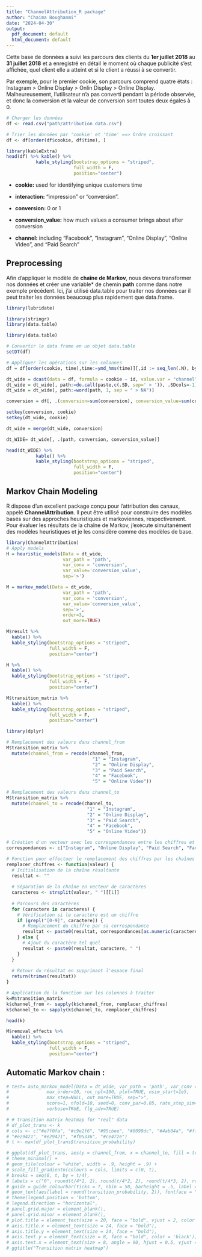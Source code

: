 ---
title: "ChannelAttribution_R package"
author: "Chaima Boughanmi"
date: "2024-04-30"
output:
  pdf_document: default
  html_document: default
---

Cette base de données a suivi les parcours des clients du **1er juillet 2018** au **31 juillet 2018** et a enregistré en détail le moment où chaque publicité s'est affichée, quel client elle a atteint et si le client a réussi à se convertir.

Par exemple, pour le premier cookie, son parcours comprend quatre états : Instagram \> Online Display \> Onlin Display \> Online Display. Malheureusement, l'utilisateur n'a pas converti pendant la période observée, et donc la conversion et la valeur de conversion sont toutes deux égales à 0.

```{r}
# Charger les données
df <- read.csv("path/attribution data.csv")

# Trier les données par 'cookie' et 'time' ==> Ordre croissant
df <- df[order(df$cookie, df$time), ]
```

```{r}
library(kableExtra)
head(df) %>% kable() %>%
           kable_styling(bootstrap_options = "striped",
                         full_width = F, 
                         position="center")
```

-   **cookie:** used for identifying unique customers time

-   **interaction:** "impression" or "conversion".

-   **conversion:** 0 or 1

-   **conversion_value:** how much values a consumer brings about after conversion

-   **channel:** including "Facebook", "Instagram", "Online Display", "Online Video", and "Paid Search"

## Preprocessing

Afin d'appliquer le modèle de **chaîne de Markov**, nous devons transformer nos données et créer une variable* de chemin **path** comme dans notre exemple précédent. Ici, j'ai utilisé data.table pour traiter nos données car il peut traiter les données beaucoup plus rapidement que data.frame.

```{r}
library(lubridate)
```

```{r}
library(stringr)
library(data.table)

library(data.table)

# Convertir le data frame en un objet data.table
setDT(df)

# Appliquer les opérations sur les colonnes
df = df[order(cookie, time),time:=ymd_hms(time)][,id := seq_len(.N), by = cookie]
```


```{r}
dt_wide = dcast(data = df, formula = cookie ~ id, value.var = "channel")
dt_wide = dt_wide[, path:=do.call(paste,c(.SD, sep=' > ')), .SDcols=-1]
dt_wide = dt_wide[, path:=word(path, 1, sep = " > NA")]

conversion = df[, .(conversion=sum(conversion), conversion_value=sum(conversion_value)), by=cookie]

setkey(conversion, cookie)
setkey(dt_wide, cookie)

dt_wide = merge(dt_wide, conversion)

dt_WIDE= dt_wide[, .(path, conversion, conversion_value)]

head(dt_WIDE) %>%
           kable() %>%
           kable_styling(bootstrap_options = "striped",
                         full_width = F, 
                         position="center")

```

## Markov Chain Modeling
R dispose d'un excellent package conçu pour l'attribution des canaux, appelé **ChannelAttribution**. Il peut être utilisé pour construire des modèles basés sur des approches heuristiques et markoviennes, respectivement. Pour évaluer les résultats de la chaîne de Markov, j'exécute simultanément des modèles heuristiques et je les considère comme des modèles de base.

```{r}
library(ChannelAttribution)
# Apply models
H = heuristic_models(Data = dt_wide, 
                     var_path = 'path', 
                     var_conv = 'conversion', 
                     var_value='conversion_value', 
                     sep='>')

M = markov_model(Data = dt_wide, 
                     var_path = 'path', 
                     var_conv = 'conversion', 
                     var_value='conversion_value', 
                     sep='>', 
                     order=3, 
                     out_more=TRUE)

```
```{r}
M$result %>%
  kable() %>%
  kable_styling(bootstrap_options = "striped",
                full_width = F, 
                position="center")
```

```{r}
H %>%
  kable() %>%
  kable_styling(bootstrap_options = "striped",
                full_width = F, 
                position="center")
```

```{r}
M$transition_matrix %>%
  kable() %>%
  kable_styling(bootstrap_options = "striped",
                full_width = F, 
                position="center")
```


```{r}
library(dplyr)

# Remplacement des valeurs dans channel_from
M$transition_matrix %>%
  mutate(channel_from = recode(channel_from,
                                "1" = "Instagram",
                                "2" = "Online Display",
                                "3" = "Paid Search",
                                "4" = "Facebook",
                                "5" = "Online Video"))

# Remplacement des valeurs dans channel_to
M$transition_matrix %>%
  mutate(channel_to = recode(channel_to,
                              "1" = "Instagram",
                              "2" = "Online Display",
                              "3" = "Paid Search",
                              "4" = "Facebook",
                              "5" = "Online Video"))
```


```{r}
# Création d'un vecteur avec les correspondances entre les chiffres et les chaînes de caractères
correspondances <- c("Instagram", "Online Display", "Paid Search", "Facebook", "Online Video")

# Fonction pour effectuer le remplacement des chiffres par les chaînes de caractères correspondantes
remplacer_chiffres <- function(valeur) {
  # Initialisation de la chaîne résultante
  resultat <- ""
  
  # Séparation de la chaîne en vecteur de caractères
  caracteres <- strsplit(valeur, " ")[[1]]
  
  # Parcours des caractères
  for (caractere in caracteres) {
    # Vérification si le caractère est un chiffre
    if (grepl("[0-9]", caractere)) {
      # Remplacement du chiffre par sa correspondance
      resultat <- paste0(resultat, correspondances[as.numeric(caractere)], " ")
    } else {
      # Ajout du caractère tel quel
      resultat <- paste0(resultat, caractere, " ")
    }
  }
  
  # Retour du résultat en supprimant l'espace final
  return(trimws(resultat))
}

# Application de la fonction sur les colonnes à traiter
k=M$transition_matrix
k$channel_from <- sapply(k$channel_from, remplacer_chiffres)
k$channel_to <- sapply(k$channel_to, remplacer_chiffres)
```


```{r}
head(k)
```

```{r}
M$removal_effects %>%
  kable() %>%
  kable_styling(bootstrap_options = "striped",
                full_width = F, 
                position="center")
```
## Automatic Markov chain : 


```{r}
# test= auto_markov_model(Data = dt_wide, var_path = 'path', var_conv = 'conversion', var_null= , var_value='conversion_value',
#              max_order=10, roc_npt=100, plot=TRUE, nsim_start=1e5, 
#              max_step=NULL, out_more=TRUE, sep=">", 
#              ncore=1, nfold=10, seed=0, conv_par=0.05, rate_step_sim=1.5, 
#              verbose=TRUE, flg_adv=TRUE)
```

```{r}
# # transition matrix heatmap for "real" data
# df_plot_trans <- k
# cols <- c("#e7f0fa", "#c9e2f6", "#95cbee", "#0099dc", "#4ab04a", "#ffd73e", "#eec73a",
# "#e29421", "#e29421", "#f05336", "#ce472e")
# t <- max(df_plot_trans$transition_probability)
```


```{r}
# ggplot(df_plot_trans, aes(y = channel_from, x = channel_to, fill = transition_probability)) +
# theme_minimal() +
# geom_tile(colour = "white", width = .9, height = .9) +
# scale_fill_gradientn(colours = cols, limits = c(0, t),
# breaks = seq(0, t, by = t/4),
# labels = c("0", round(t/4*1, 2), round(t/4*2, 2), round(t/4*3, 2), round(t/4*4, 2)),
# guide = guide_colourbar(ticks = T, nbin = 50, barheight = .5, label = T, barwidth = 10)) +
# geom_text(aes(label = round(transition_probability, 2)), fontface = "bold", size = 4) +
# theme(legend.position = 'bottom',
# legend.direction = "horizontal",
# panel.grid.major = element_blank(),
# panel.grid.minor = element_blank(),
# plot.title = element_text(size = 20, face = "bold", vjust = 2, color = 'black', lineheight = 0.8),
# axis.title.x = element_text(size = 24, face = "bold"),
# axis.title.y = element_text(size = 24, face = "bold"),
# axis.text.y = element_text(size = 8, face = "bold", color = 'black'),
# axis.text.x = element_text(size = 8, angle = 90, hjust = 0.5, vjust = 0.5, face = "plain")) +
# ggtitle("Transition matrix heatmap")
```

